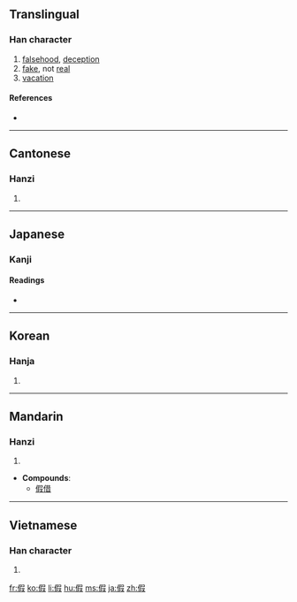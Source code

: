 {{also|仮|段}}
==Translingual==

===Han character===
{{Han char|rn=9|rad=人|as=09|sn=11|four=2724<sub>7</sub>|canj=人口尸水 (ORSE)}}

# [[falsehood]], [[deception]]
# [[fake]], not [[real]]
# [[vacation]]

====References====
* {{Han ref|kx=0110.030|dkj=00835|dj=0233.160|hdz=10196.020|uh=5047|ud=20551|bh=B0B2|bd=45234}}

----

==Cantonese==

===Hanzi===
{{yue-hanzi|jyut=|y=ga2, ga3}}

# {{defn|Cantonese|sort=人09}}

----

==Japanese==

===Kanji===
{{ja-kanji|grade=|rs=人09}}

====Readings====
* {{ja-readings|on=[[か]] (ka), [[け]] (ke)|kun=[[かり]] (kari)}}

----

==Korean==

===Hanja===
{{ko-hanja|hangeul=[[가]], [[하]]|rv=ga, ha|mr=ka, ha}}

# {{defn|Korean|sort=人09}}

----

==Mandarin==

===Hanzi===
{{cmn-hanzi|pin=[[jiǎ]] ([[jia3]])|wg=chia<sup>3</sup>}}

# {{defn|Mandarin|sort=人09}}

* '''Compounds''':
** [[假借]]

----

==Vietnamese==

===Han character===
{{vi-hantu|[[giả]], [[giá]], [[hạ]]|rs=人09}}

# {{defn|Vietnamese|sort=人09}}

[[fr:假]]
[[ko:假]]
[[li:假]]
[[hu:假]]
[[ms:假]]
[[ja:假]]
[[zh:假]]